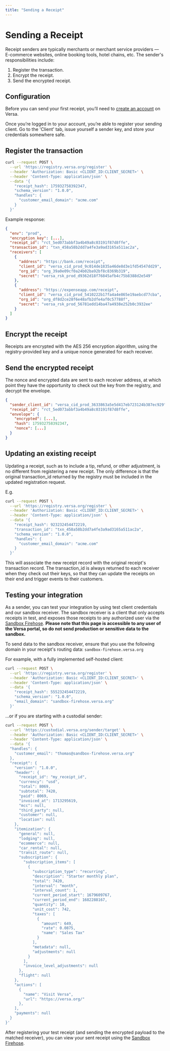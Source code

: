 ```yaml
---
title: "Sending a Receipt"
---
```


# Sending a Receipt

Receipt senders are typically merchants or merchant service providers — E-commerce websites, online booking tools, hotel chains, etc. The sender's responsibilities include:

1. Register the transaction.
2. Encrypt the receipt.
3. Send the encrypted receipt.

## Configuration

Before you can send your first receipt, you’ll need to [create an account](https://app.versa.org) on Versa.

Once you’re logged in to your account, you’re able to register your sending client. Go to the 'Client' tab, issue yourself a sender key, and store your credentials somewhere safe.

## Register the transaction

```bash
curl --request POST \
  --url 'https://registry.versa.org/register' \
  --header 'Authorization: Basic <CLIENT_ID:CLIENT_SECRET>' \
  --header 'Content-Type: application/json' \
  --data '{
    "receipt_hash": 175932758392347,
    "schema_version": "1.0.0",
    "handles": {
      "customer_email_domain": "acme.com"
    }
  }'
```

Example response:

```json
{
  "env": "prod",
  "encryption_key": [...],
  "receipt_id": "rct_5ed073abbf3a4b49a8c03191f87d8ffe",
  "transaction_id": "txn_458a58b2dd7a4fe3a9ad3165a511ac2a",
  "receivers": [
    {
      "address": "https://bank.com/receipt",
      "client_id": "versa_cid_prod_9c014de1835a46de8d3e1fd54547dd29",
      "org_id": "org_39a0e09cf0a24b02ba92bf8c8369b319",
      "secret": "versa_rsk_prod_d9362d18f76845afb4c75b8388d2e549"
    },
    {
      "address": "https://expenseapp.com/receipt",
      "client_id": "versa_cid_prod_5410222b17fa4a4e865e19aebcd77cba",
      "org_id": "org_df8d2ce28f6e48afb2dfe4af0c57788f",
      "secret": "versa_rsk_prod_56781edd14ba47a4938e252b0c3932ee"
    }
  ]
}
```

## Encrypt the receipt

Receipts are encrypted with the AES 256 encryption algorithm, using the registry-provided key and a unique nonce generated for each receiver.

## Send the encrypted receipt

The nonce and encrypted data are sent to each receiver address, at which point they have the opportunity to check out the key from the registry, and decrypt the envelope.

```json
{
  "sender_client_id": "versa_cid_prod_3633863a5e5d417eb723124b387ec929",
  "receipt_id": "rct_5ed073abbf3a4b49a8c03191f87d8ffe",
  "envelope": {
    "encrypted": [...],
    "hash": 175932758392347,
    "nonce": [...]
  }
}
```

## Updating an existing receipt

Updating a receipt, such as to include a tip, refund, or other adjustment, is no different from registering a new receipt.
The only difference is that the original transaction_id returned by the registry must be included in the updated registration request.

E.g.

```bash
curl --request POST \
  --url 'https://registry.versa.org/register' \
  --header 'Authorization: Basic <CLIENT_ID:CLIENT_SECRET>' \
  --header 'Content-Type: application/json' \
  --data '{
    "receipt_hash": 923232454472219,
    "transaction_id": "txn_458a58b2dd7a4fe3a9ad3165a511ac2a",
    "schema_version": "1.0.0",
    "handles": {
      "customer_email_domain": "acme.com"
    }
  }'
```

This will associate the new receipt record with the original receipt's transaction record.
The transaction_id is always returned to each receiver when they check out their keys, so that they can update the receipts on their end and trigger events to their customers.

## Testing your integration

As a sender, you can test your integration by using test client credentials and our sandbox receiver. The sandbox receiver is a client that only accepts receipts in test,
and exposes those receipts to any authorized user via the [Sandbox Firehose](https://app.versa.org/sandbox-firehose).
**Please note that this page is accessible to any user of the Versa portal, so do not send production or sensitive data to the sandbox.**

To send data to the sandbox receiver, ensure that you use the following domain in your receipt's routing data: `sandbox-firehose.versa.org`

For example, with a fully implemented self-hosted client:

```bash
curl --request POST \
  --url 'https://registry.versa.org/register' \
  --header 'Authorization: Basic <CLIENT_ID:CLIENT_SECRET>' \
  --header 'Content-Type: application/json' \
  --data '{
    "receipt_hash": 555232454472219,
    "schema_version": "1.0.0",
    "email_domain": "sandbox-firehose.versa.org"
  }'
```

...or if you are starting with a custodial sender:

```bash
curl --request POST \
  --url 'https://custodial.versa.org/sender/target' \
  --header 'Authorization: Basic <CLIENT_ID:CLIENT_SECRET>' \
  --header 'Content-Type: application/json' \
  --data '{
  "handles": {
    "customer_email": "thomas@sandbox-firehose.versa.org"
  },
  "receipt": {
    "version": "1.0.0",
    "header": {
      "receipt_id": "my_receipt_id",
      "currency": "usd",
      "total": 8069,
      "subtotal": 7420,
      "paid": 8069,
      "invoiced_at": 1713295619,
      "mcc": null,
      "third_party": null,
      "customer": null,
      "location": null
    },
    "itemization": {
      "general": null,
      "lodging": null,
      "ecommerce": null,
      "car_rental": null,
      "transit_route": null,
      "subscription": {
        "subscription_items": [
          {
            "subscription_type": "recurring",
            "description": "Starter monthly plan",
            "total": 7420,
            "interval": "month",
            "interval_count": 1,
            "current_period_start": 1679609767,
            "current_period_end": 1682288167,
            "quantity": 10,
            "unit_cost": 742,
            "taxes": [
              {
                "amount": 649,
                "rate": 0.0875,
                "name": "Sales Tax"
              }
            ],
            "metadata": null,
            "adjustments": null
          }
        ],
        "invoice_level_adjustments": null
      },
      "flight": null
    },
    "actions": [
      {
        "name": "Visit Versa",
        "url": "https://versa.org/"
      },
    ],
    "payments": null
  }
}'
```

After registering your test receipt (and sending the encrypted payload to the matched receiver), you can view your sent receipt using the [Sandbox Firehose](https://app.versa.org/sandbox-firehose).
